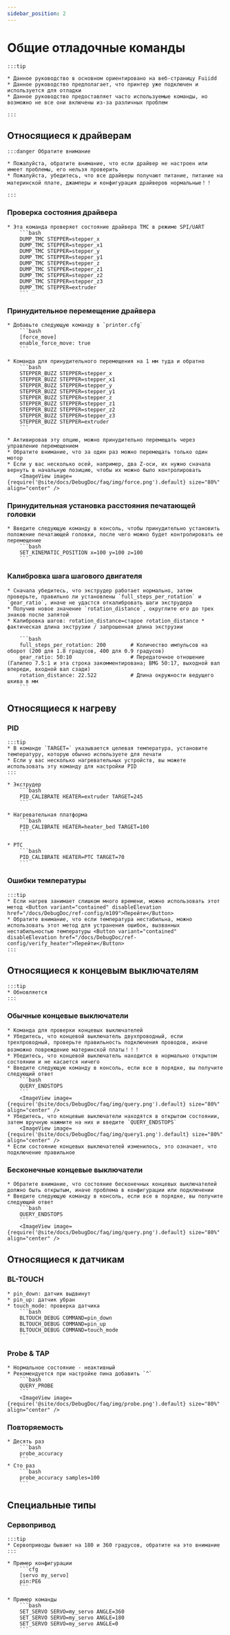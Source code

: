 ```yaml
---
sidebar_position: 2
---
```


# Общие отладочные команды

    :::tip

    * Данное руководство в основном ориентировано на веб-страницу Fuiidd
    * Данное руководство предполагает, что принтер уже подключен и используется для отладки
    * Данное руководство предоставляет часто используемые команды, но возможно не все они включены из-за различных проблем

    :::

## Относящиеся к драйверам

    :::danger Обратите внимание

    * Пожалуйста, обратите внимание, что если драйвер не настроен или имеет проблемы, его нельзя проверить
    * Пожалуйста, убедитесь, что все драйверы получают питание, питание на материнской плате, джамперы и конфигурация драйверов нормальные！！

    :::


### Проверка состояния драйвера

    * Эта команда проверяет состояние драйвера TMC в режиме SPI/UART
        ```bash
        DUMP_TMC STEPPER=stepper_x
        DUMP_TMC STEPPER=stepper_x1
        DUMP_TMC STEPPER=stepper_y
        DUMP_TMC STEPPER=stepper_y1
        DUMP_TMC STEPPER=stepper_z
        DUMP_TMC STEPPER=stepper_z1
        DUMP_TMC STEPPER=stepper_z2
        DUMP_TMC STEPPER=stepper_z3
        DUMP_TMC STEPPER=extruder
        ```

### Принудительное перемещение драйвера

    * Добавьте следующую команду в `printer.cfg`
        ```bash
        [force_move]
        enable_force_move: true
        ```

    * Команда для принудительного перемещения на 1 мм туда и обратно
        ```bash
        STEPPER_BUZZ STEPPER=stepper_x
        STEPPER_BUZZ STEPPER=stepper_x1
        STEPPER_BUZZ STEPPER=stepper_y
        STEPPER_BUZZ STEPPER=stepper_y1
        STEPPER_BUZZ STEPPER=stepper_z
        STEPPER_BUZZ STEPPER=stepper_z1
        STEPPER_BUZZ STEPPER=stepper_z2
        STEPPER_BUZZ STEPPER=stepper_z3
        STEPPER_BUZZ STEPPER=extruder
        ```

    * Активировав эту опцию, можно принудительно перемещать через управление перемещением
    * Обратите внимание, что за один раз можно перемещать только один мотор
    * Если у вас несколько осей, например, два Z-оси, их нужно сначала вернуть в начальную позицию, чтобы их можно было контролировать
        <ImageView image={require('@site/docs/DebugDoc/faq/img/force.png').default} size="80%" align="center" />

### Принудительная установка расстояния печатающей головки

    * Введите следующую команду в консоль, чтобы принудительно установить положение печатающей головки, после чего можно будет контролировать ее перемещение
        ```bash
        SET_KINEMATIC_POSITION x=100 y=100 z=100
        ```
### Калибровка шага шагового двигателя
    * Сначала убедитесь, что экструдер работает нормально, затем проверьте, правильно ли установлены `full_steps_per_rotation` и `gear_ratio`, иначе не удастся откалибровать шаги экструдера
    * Получив новое значение `rotation_distance`, округлите его до трех знаков после запятой
    * Калибровка шагов: rotation_distance=старое rotation_distance * фактическая длина экструзии / запрошенная длина экструзии
    
        ```bash
        full_steps_per_rotation: 200        # Количество импульсов на оборот (200 для 1.8 градусов, 400 для 0.9 градусов)
        gear_ratio: 50:10                   # Передаточное отношение (Галилео 7.5:1 и эта строка закомментирована; BMG 50:17, выходной вал впереди, входной вал сзади)
        rotation_distance: 22.522           # Длина окружности ведущего шкива в мм
        ```
## Относящиеся к нагреву

### PID
    :::tip
    * В команде `TARGET=` указывается целевая температура, установите температуру, которую обычно используете для печати
    * Если у вас несколько нагревательных устройств, вы можете использовать эту команду для настройки PID
    :::

    * Экструдер
        ```bash
        PID_CALIBRATE HEATER=extruder TARGET=245
        ```

    * Нагревательная платформа
        ```bash
        PID_CALIBRATE HEATER=heater_bed TARGET=100
        ```

    * PTC
        ```bash
        PID_CALIBRATE HEATER=PTC TARGET=70
        ```

### Ошибки температуры

    :::tip
    * Если нагрев занимает слишком много времени, можно использовать этот метод <Button variant="contained" disableElevation href="/docs/DebugDoc/ref-config/m109">Перейти</Button>
    * Обратите внимание, что если температура нестабильна, можно использовать этот метод для устранения ошибок, вызванных нестабильностью температуры <Button variant="contained" disableElevation href="/docs/DebugDoc/ref-config/verify_heater">Перейти</Button>
    :::

## Относящиеся к концевым выключателям

    :::tip
    * Обновляется
    :::

### Обычные концевые выключатели
    * Команда для проверки концевых выключателей
    * Убедитесь, что концевой выключатель двухпроводный, если трехпроводный, проверьте правильность подключения проводов, иначе возможно повреждение материнской платы！！！
    * Убедитесь, что концевой выключатель находится в нормально открытом состоянии и не касается ничего
    * Введите следующую команду в консоль, если все в порядке, вы получите следующий ответ
        ```bash
        QUERY_ENDSTOPS
        ```
        <ImageView image={require('@site/docs/DebugDoc/faq/img/query.png').default} size="80%" align="center" />
    * Убедитесь, что концевые выключатели находятся в открытом состоянии, затем вручную нажмите на них и введите `QUERY_ENDSTOPS`
        <ImageView image={require('@site/docs/DebugDoc/faq/img/query1.png').default} size="80%" align="center" />
    * Если состояние концевых выключателей изменилось, это означает, что подключение правильное

### Бесконечные концевые выключатели
    * Обратите внимание, что состояние бесконечных концевых выключателей должно быть открытым, иначе проблема в конфигурации или подключении
    * Введите следующую команду в консоль, если все в порядке, вы получите следующий ответ
        ```bash
        QUERY_ENDSTOPS
        ```
        <ImageView image={require('@site/docs/DebugDoc/faq/img/query.png').default} size="80%" align="center" />

## Относящиеся к датчикам

### BL-TOUCH

    * pin_down: датчик выдвинут
    * pin_up: датчик убран
    * touch_mode: проверка датчика
        ```bash
        BLTOUCH_DEBUG COMMAND=pin_down
        BLTOUCH_DEBUG COMMAND=pin_up
        BLTOUCH_DEBUG COMMAND=touch_mode
        ```

### Probe & TAP

    * Нормальное состояние - неактивный
    * Рекомендуется при настройке пина добавить `^`
        ```bash
        QUERY_PROBE
        ```
        <ImageView image={require('@site/docs/DebugDoc/faq/img/probe.png').default} size="80%" align="center" />

### Повторяемость

    * Десять раз
        ```bash
        probe_accuracy
        ```
    * Сто раз
        ```bash
        probe_accuracy samples=100
        ```

## Специальные типы

### Сервопривод

    :::tip
    * Сервоприводы бывают на 180 и 360 градусов, обратите на это внимание
    :::

    * Пример конфигурации
        ```cfg
        [servo my_servo]
        pin:PE6
        ```

    * Пример команды
        ```bash
        SET_SERVO SERVO=my_servo ANGLE=360
        SET_SERVO SERVO=my_servo ANGLE=180
        SET_SERVO SERVO=my_servo ANGLE=0
        ```

